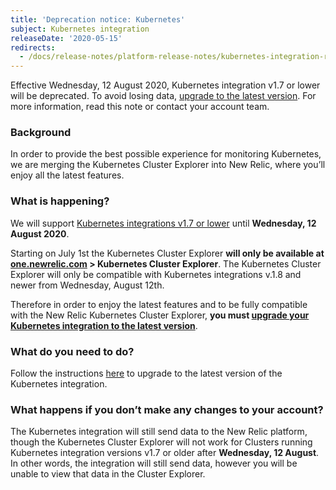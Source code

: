 ```yaml
---
title: 'Deprecation notice: Kubernetes'
subject: Kubernetes integration
releaseDate: '2020-05-15'
redirects:
  - /docs/release-notes/platform-release-notes/kubernetes-integration-release-notes/deprecation-notice-kubernetes-v17-or-lower
---
```


Effective Wednesday, 12 August 2020, Kubernetes integration v1.7 or lower will be deprecated. To avoid losing data, [upgrade to the latest version](https://docs.newrelic.com/docs/integrations/kubernetes-integration/installation/kubernetes-installation-configuration#update). For more information, read this note or contact your account team.

### Background

In order to provide the best possible experience for monitoring Kubernetes, we are merging the Kubernetes Cluster Explorer into New Relic, where you’ll enjoy all the latest features.

### What is happening?

We will support [Kubernetes integrations v1.7 or lower](https://docs.newrelic.com/docs/release-notes/platform-release-notes/host-integrations-release-notes/new-relic-integration-kubernetes-170) until **Wednesday, 12 August 2020**.

Starting on July 1st the Kubernetes Cluster Explorer **will only be available at [one.newrelic.com](http://one.newrelic.com/) > Kubernetes Cluster Explorer**. The Kubernetes Cluster Explorer will only be compatible with Kubernetes integrations v.1.8 and newer from Wednesday, August 12th.

Therefore in order to enjoy the latest features and to be fully compatible with the New Relic Kubernetes Cluster Explorer, **you must [upgrade your Kubernetes integration to the latest version](https://docs.newrelic.com/docs/integrations/kubernetes-integration/installation/kubernetes-installation-configuration#update)**.

### What do you need to do?

Follow the instructions [here](https://docs.newrelic.com/docs/integrations/kubernetes-integration/installation/kubernetes-installation-configuration#update) to upgrade to the latest version of the Kubernetes integration.

### What happens if you don’t make any changes to your account?

The Kubernetes integration will still send data to the New Relic platform, though the Kubernetes Cluster Explorer will not work for Clusters running Kubernetes integration versions v1.7 or older after **Wednesday, 12 August**. In other words, the integration will still send data, however you will be unable to view that data in the Cluster Explorer.
